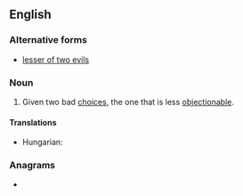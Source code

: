 ==English==
{{wikipedia}}

===Alternative forms===
* [[lesser of two evils]]

===Noun===
{{en-noun}}

# Given two bad [[choice]]s, the one that is less [[objectionable]].

====Translations====
{{trans-top|given two bad choices the one that is less objectionable}}
* Hungarian: {{t|hu|kisebbik rossz}}
{{trans-mid}}
{{trans-bottom}}

===Anagrams===
* {{anagrams|en|silver eels}}
